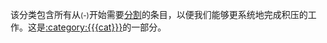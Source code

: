 该分类包含所有从{{{year}}}{{{month name}}}<small>({{{year}}}-{{{monthno|}}})</small>开始需要[[维基百科:分割|分割]]的条目，以便我们能够更系统地完成积压的工作。这是[[:category:{{{cat}}}]]的一部分。